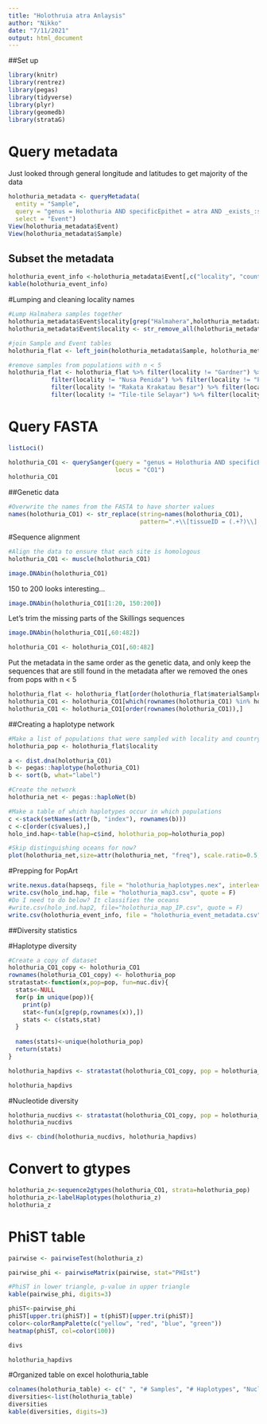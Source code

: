 ```yaml
---
title: "Holothruia atra Anlaysis"
author: "Nikko"
date: "7/11/2021"
output: html_document
---
```


##Set up

```r
library(knitr)
library(rentrez)
library(pegas)
library(tidyverse)
library(plyr)
library(geomedb)
library(strataG)
```
# Query metadata

Just looked through general longitude and latitudes to get majority of the data

```r
holothuria_metadata <- queryMetadata(
  entity = "Sample",
  query = "genus = Holothuria AND specificEpithet = atra AND _exists_:sequence",
  select = "Event")
View(holothuria_metadata$Event)
View(holothuria_metadata$Sample)


```

## Subset the metadata

```r
holothuria_event_info <-holothuria_metadata$Event[,c("locality", "country", "decimalLatitude", "decimalLongitude", "eventID")]
kable(holothuria_event_info)
```

#Lumping and cleaning locality names
```r
#Lump Halmahera samples together
holothuria_metadata$Event$locality[grep("Halmahera",holothuria_metadata$Event$locality)] <- "Halmahera"
holothuria_metadata$Event$locality <- str_remove_all(holothuria_metadata$Event$locality,'\\"')   %>% str_remove_all("[(,)]")

#join Sample and Event tables
holothuria_flat <- left_join(holothuria_metadata$Sample, holothuria_metadata$Event, by = "eventID")

#remove samples from populations with n < 5
holothuria_flat <- holothuria_flat %>% filter(locality != "Gardner") %>% filter(locality != "New Caledonia") %>% 
            filter(locality != "Nusa Penida") %>% filter(locality != "Papua New Guinea") %>% 
            filter(locality != "Rakata Krakatau Besar") %>% filter(locality != "Solomon Islands") %>% 
            filter(locality != "Tile-tile Selayar") %>% filter(locality != "Yop T. Cenderwasih")

```

# Query FASTA

```r
listLoci()
```

```r
holothuria_CO1 <- querySanger(query = "genus = Holothuria AND specificEpithet = atra AND _exists_:sequence", 
                              locus = "CO1")
holothuria_CO1
```

##Genetic data
```r
#Overwrite the names from the FASTA to have shorter values
names(holothuria_CO1) <- str_replace(string=names(holothuria_CO1),
                                     pattern=".+\\[tissueID = (.+?)\\].+", replacement = "\\1")
```

#Sequence alignment
```r
#Align the data to ensure that each site is homologous
holothuria_CO1 <- muscle(holothuria_CO1)

image.DNAbin(holothuria_CO1)
```

150 to 200 looks interesting...
```r
image.DNAbin(holothuria_CO1[1:20, 150:200])
```

Let's trim the missing parts of the Skillings sequences

```r
image.DNAbin(holothuria_CO1[,60:482])

holothuria_CO1 <- holothuria_CO1[,60:482]

```

Put the metadata in the same order as the genetic data, and only keep the sequences that are still found in the metadata after we 
removed the ones from pops with n < 5

```r
holothuria_flat <- holothuria_flat[order(holothuria_flat$materialSampleID),]
holothuria_CO1 <- holothuria_CO1[which(rownames(holothuria_CO1) %in% holothuria_flat$materialSampleID),]
holothuria_CO1 <- holothuria_CO1[order(rownames(holothuria_CO1)),]
```

##Creating a haplotype network
```r
#Make a list of populations that were sampled with locality and country names
holothuria_pop <- holothuria_flat$locality

a <- dist.dna(holothuria_CO1)
b <- pegas::haplotype(holothuria_CO1)
b <- sort(b, what="label")

#Create the network
holothuria_net <- pegas::haploNet(b)

#Make a table of which haplotypes occur in which populations
c <-stack(setNames(attr(b, "index"), rownames(b)))
c <-c[order(c$values),]
holo_ind.hap<-table(hap=c$ind, holothuria_pop=holothuria_pop)

#Skip distinguishing oceans for now?
plot(holothuria_net,size=attr(holothuria_net, "freq"), scale.ratio=0.5, pie=holo_ind.hap, legend=F, labels=F, threshold=0, show.mutation=2, fast=T)
```
#Prepping for PopArt
```r
write.nexus.data(hapseqs, file = "holothuria_haplotypes.nex", interleaved = F)
write.csv(holo_ind.hap, file = "holothuria_map3.csv", quote = F)
#Do I need to do below? It classifies the oceans
#write.csv(holo_ind.hap2, file="holothuria_map_IP.csv", quote = F)
write.csv(holothuria_event_info, file = "holothuria_event_metadata.csv", quote = F)
```
##Diversity statistics

#Haplotype diversity

```r
#Create a copy of dataset
holothuria_CO1_copy <- holothuria_CO1
rownames(holothuria_CO1_copy) <- holothuria_pop
stratastat<-function(x,pop=pop, fun=nuc.div){
  stats<-NULL
  for(p in unique(pop)){
    print(p)
    stat<-fun(x[grep(p,rownames(x)),])
    stats <- c(stats,stat)
  }
  
  names(stats)<-unique(holothuria_pop)
  return(stats)
}

holothuria_hapdivs <- stratastat(holothuria_CO1_copy, pop = holothuria_pop, fun = hap.div)

holothuria_hapdivs
```
#Nucleotide diversity
```r
holothuria_nucdivs <- stratastat(holothuria_CO1_copy, pop = holothuria_pop, fun = nuc.div)
holothuria_nucdivs

divs <- cbind(holothuria_nucdivs, holothuria_hapdivs)

```

# Convert to gtypes
```r
holothuria_z<-sequence2gtypes(holothuria_CO1, strata=holothuria_pop)
holothuria_z<-labelHaplotypes(holothuria_z)
holothuria_z
```


# PhiST table
```r
pairwise <- pairwiseTest(holothuria_z)

pairwise_phi <- pairwiseMatrix(pairwise, stat="PHIst")

#PhiST in lower triangle, p-value in upper triangle
kable(pairwise_phi, digits=3)
```


```r
phiST<-pairwise_phi
phiST[upper.tri(phiST)] = t(phiST)[upper.tri(phiST)]
color<-colorRampPalette(c("yellow", "red", "blue", "green"))
heatmap(phiST, col=color(100))
```
```r
divs
```
```r
holothuria_hapdivs
```

#Organized table on excel
holothuria_table

```r
colnames(holothuria_table) <- c(" ", "# Samples", "# Haplotypes", "Nucleotide Diversity", "Haplotype Diversity")
diversities<-list(holothuria_table)
diversities
kable(diversities, digits=3)
```
